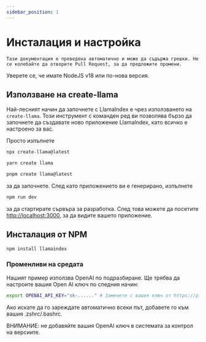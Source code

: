 ```yaml
---
sidebar_position: 1
---
```



# Инсталация и настройка

```Тази документация е преведена автоматично и може да съдържа грешки. Не се колебайте да отворите Pull Request, за да предложите промени.```


Уверете се, че имате NodeJS v18 или по-нова версия.


## Използване на create-llama

Най-лесният начин да започнете с LlamaIndex е чрез използването на `create-llama`. Този инструмент с команден ред ви позволява бързо да започнете да създавате ново приложение LlamaIndex, като всичко е настроено за вас.

Просто изпълнете

<Tabs>
<TabItem value="1" label="npm" default>

```bash
npx create-llama@latest
```

</TabItem>
<TabItem value="2" label="Yarn">

```bash
yarn create llama
```

</TabItem>
<TabItem value="3" label="pnpm">

```bash
pnpm create llama@latest
```

</TabItem>
</Tabs>

за да започнете. След като приложението ви е генерирано, изпълнете

```bash npm2yarn
npm run dev
```

за да стартирате сървъра за разработка. След това можете да посетите [http://localhost:3000](http://localhost:3000), за да видите вашето приложение.
## Инсталация от NPM

```bash npm2yarn
npm install llamaindex
```


### Променливи на средата

Нашият пример използва OpenAI по подразбиране. Ще трябва да настроите вашия Open AI ключ по следния начин:

```bash
export OPENAI_API_KEY="sk-......" # Заменете с вашия ключ от https://platform.openai.com/account/api-keys
```

Ако искате да го зареждате автоматично всеки път, добавете го към вашия .zshrc/.bashrc.

ВНИМАНИЕ: не добавяйте вашия OpenAI ключ в системата за контрол на версиите.
